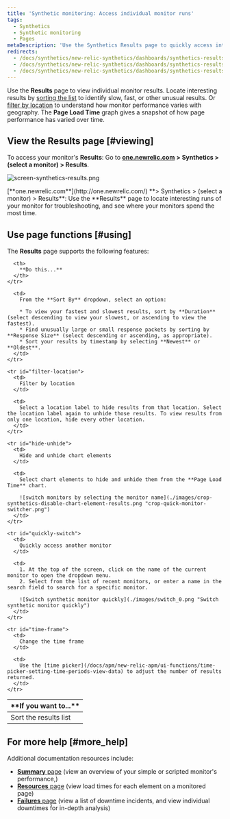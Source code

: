 ```yaml
---
title: 'Synthetic monitoring: Access individual monitor runs'
tags:
  - Synthetics
  - Synthetic monitoring
  - Pages
metaDescription: 'Use the Synthetics Results page to quickly access interesting monitor results, and to sort your results by location and performance.'
redirects:
  - /docs/synthetics/new-relic-synthetics/dashboards/synthetics-results-dashboard
  - /docs/synthetics/new-relic-synthetics/dashboards/synthetics-results-dashboard-access-individual-monitor-runs
  - /docs/synthetics/new-relic-synthetics/dashboards/synthetics-results-access-individual-monitor-runs
---
```


Use the **Results** page to view individual monitor results. Locate interesting results by [sorting the list](#sort-list) to identify slow, fast, or other unusual results. Or [filter by location](#filter-location) to understand how monitor performance varies with geography. The **Page Load Time** graph gives a snapshot of how page performance has varied over time.

## View the Results page [#viewing]

To access your monitor's **Results**: Go to [**one.newrelic.com**](http://one.newrelic.com/) **> Synthetics > (select a monitor) > Results**.

![screen-synthetics-results.png](./images/results.png "screen-synthetics-results.png")

<figcaption>
  [**one.newrelic.com**](http://one.newrelic.com/) **> Synthetics > (select a monitor) > Results**: Use the **Results** page to locate interesting runs of your monitor for troubleshooting, and see where your monitors spend the most time.
</figcaption>

## Use page functions [#using]

The **Results** page supports the following features:

<table>
  <thead>
    <tr>
      <th width={200}>
        **If you want to...**
      </th>

      <th>
        **Do this...**
      </th>
    </tr>
  </thead>

  <tbody>
    <tr id="sort-list">
      <td>
        Sort the results list
      </td>

      <td>
        From the **Sort By** dropdown, select an option:

        * To view your fastest and slowest results, sort by **Duration** (select descending to view your slowest, or ascending to view the fastest).
        * Find unusually large or small response packets by sorting by **Response Size** (select descending or ascending, as appropriate).
        * Sort your results by timestamp by selecting **Newest** or **Oldest**.
      </td>
    </tr>

    <tr id="filter-location">
      <td>
        Filter by location
      </td>

      <td>
        Select a location label to hide results from that location. Select the location label again to unhide those results. To view results from only one location, hide every other location.
      </td>
    </tr>

    <tr id="hide-unhide">
      <td>
        Hide and unhide chart elements
      </td>

      <td>
        Select chart elements to hide and unhide them from the **Page Load Time** chart.

        ![switch monitors by selecting the monitor name](./images/crop-synthetics-disable-chart-element-results.png "crop-quick-monitor-switcher.png")
      </td>
    </tr>

    <tr id="quickly-switch">
      <td>
        Quickly access another monitor
      </td>

      <td>
        1. At the top of the screen, click on the name of the current monitor to open the dropdown menu.
        2. Select from the list of recent monitors, or enter a name in the search field to search for a specific monitor.

        ![Switch synthetic monitor quickly](./images/switch_0.png "Switch synthetic monitor quickly")
      </td>
    </tr>

    <tr id="time-frame">
      <td>
        Change the time frame
      </td>

      <td>
        Use the [time picker](/docs/apm/new-relic-apm/ui-functions/time-picker-setting-time-periods-view-data) to adjust the number of results returned.
      </td>
    </tr>
  </tbody>
</table>

## For more help [#more_help]

Additional documentation resources include:

* [**Summary** page](/docs/synthetics/new-relic-synthetics/dashboards/synthetics-overview-dashboard-view-monitors-performance) (view an overview of your simple or scripted monitor's performance,)
* [**Resources** page](/docs/synthetics/new-relic-synthetics/pages/synthetics-resources-understand-load-times) (view load times for each element on a monitored page)
* [**Failures** page](/docs/synthetics/new-relic-synthetics/pages/synthetics-failures-troubleshoot-downtime) (view a list of downtime incidents, and view individual downtimes for in-depth analysis)
